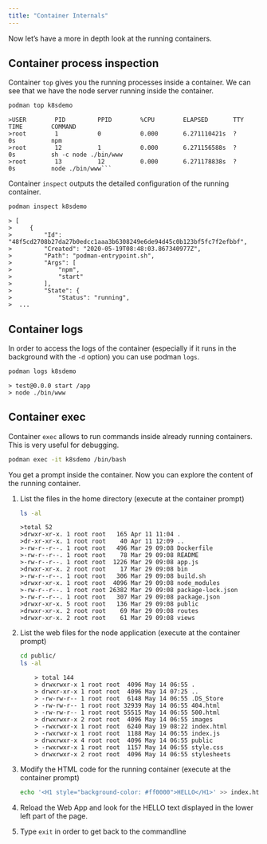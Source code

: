 ```yaml
---
title: "Container Internals"
---
```




Now let’s have a more in depth look at the running containers.

## Container process inspection

Container `top` gives you the running processes inside a container. We can see that we have the node server running inside the container.

```bash
podman top k8sdemo
```

```output   
>USER        PID         PPID        %CPU        ELAPSED       TTY         TIME        COMMAND
>root        1           0           0.000       6.271110421s  ?           0s          npm
>root        12          1           0.000       6.271156588s  ?           0s          sh -c node ./bin/www
>root        13          12          0.000       6.271178838s  ?           0s          node ./bin/www```
```

Container `inspect` outputs the detailed configuration of the running container.

```bash
podman inspect k8sdemo
```

```output   
> [
>     {
>         "Id": "48f5cd2708b27da27b0edcc1aaa3b6308249e6de94d45c0b123bf5fc7f2efbbf",
>         "Created": "2020-05-19T08:48:03.867340977Z",
>         "Path": "podman-entrypoint.sh",
>         "Args": [
>             "npm",
>             "start"
>         ],
>         "State": {
>             "Status": "running",
>  ...
```


## Container logs

In order to access the logs of the container (especially if it runs in the background with the `-d` option) you can use podman `logs`.

```bash
podman logs k8sdemo
```

```output   
> test@0.0.0 start /app
> node ./bin/www
```


## Container exec

Container `exec` allows to run commands inside already running containers. This is very useful for debugging.

```bash
podman exec -it k8sdemo /bin/bash
```    

You get a prompt inside the container. Now you can explore the content of the running container.

1.  List the files in the home directory (execute at the container prompt)
    
    ```bash
    ls -al
    ```

    ```output   
    >total 52
    >drwxr-xr-x. 1 root root   165 Apr 11 11:04 .
    >dr-xr-xr-x. 1 root root    40 Apr 11 12:09 ..
    >-rw-r--r--. 1 root root   496 Mar 29 09:08 Dockerfile
    >-rw-r--r--. 1 root root    78 Mar 29 09:08 README
    >-rw-r--r--. 1 root root  1226 Mar 29 09:08 app.js
    >drwxr-xr-x. 2 root root    17 Mar 29 09:08 bin
    >-rw-r--r--. 1 root root   306 Mar 29 09:08 build.sh
    >drwxr-xr-x. 1 root root  4096 Mar 29 09:08 node_modules
    >-rw-r--r--. 1 root root 26382 Mar 29 09:08 package-lock.json
    >-rw-r--r--. 1 root root   307 Mar 29 09:08 package.json
    >drwxr-xr-x. 5 root root   136 Mar 29 09:08 public
    >drwxr-xr-x. 2 root root    69 Mar 29 09:08 routes
    >drwxr-xr-x. 2 root root    61 Mar 29 09:08 views
    ```        
    
2.  List the web files for the node application (execute at the container prompt)
    
    ```bash
    cd public/
    ls -al
    ```

    ```output   
        > total 144
        > drwxrwxr-x 1 root root  4096 May 14 06:55 .
        > drwxr-xr-x 1 root root  4096 May 14 07:25 ..
        > -rw-rw-r-- 1 root root  6148 May 14 06:55 .DS_Store
        > -rw-rw-r-- 1 root root 32939 May 14 06:55 404.html
        > -rw-rw-r-- 1 root root 55515 May 14 06:55 500.html
        > drwxrwxr-x 2 root root  4096 May 14 06:55 images
        > -rwxrwxr-x 1 root root  6240 May 19 08:22 index.html
        > -rwxrwxr-x 1 root root  1188 May 14 06:55 index.js
        > drwxrwxr-x 4 root root  4096 May 14 06:55 public
        > -rwxrwxr-x 1 root root  1157 May 14 06:55 style.css
        > drwxrwxr-x 2 root root  4096 May 14 06:55 stylesheets
    ```
    
3.  Modify the HTML code for the running container (execute at the container prompt)
        
    ```bash
    echo '<H1 style="background-color: #ff0000">HELLO</H1>' >> index.html 
    ```     	
        	
        
    
4.  Reload the Web App and look for the HELLO text displayed in the lower left part of the page.
    
5.  Type `exit` in order to get back to the commandline
